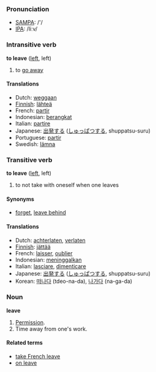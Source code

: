 === Pronunciation ===
*[[w:SAMPA|SAMPA]]: /'/
*[[w:IPA|IPA]]: /liːv/

=== Intransitive verb ===
'''to leave''' ([[left]], left)

# to [[go away]]

==== Translations ====
*Dutch: [[weggaan]]
*[[Finnish]]: [[lähteä]]
*French: [[partir]]
*Indonesian: [[berangkat]]
*Italian: [[partire]]
*Japanese: [[出発]]する ([[しゅっぱつ]]する, shuppatsu-suru)
*Portuguese: [[partir]]
*Swedish: [[lämna]]

=== Transitive verb ===
'''to leave''' ([[left]], left)

# to not take with oneself when one leaves

====Synonyms====
*[[forget]], [[leave behind]]

====Translations====
*Dutch: [[achterlaten]], [[verlaten]]
*[[Finnish]]: [[jättää]]
*French: [[laisser]], [[oublier]]
*Indonesian: [[tinggal|meninggalkan]]
*Italian: [[lasciare]], [[dimenticare]]
*Japanese: [[出発]]する ([[しゅっぱつ]]する, shuppatsu-suru)
*Korean: [[떠나다]] (tdeo-na-da), [[나가다]] (na-ga-da)

===Noun===
'''leave'''

#[[Permission]].
#Time away from one's work.

====Related terms====
*[[take French leave]]
*[[on leave]]